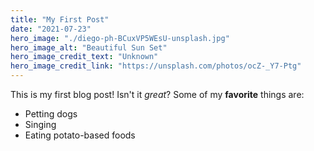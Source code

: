 ```yaml
---
title: "My First Post"
date: "2021-07-23"
hero_image: "./diego-ph-BCuxVP5WEsU-unsplash.jpg"
hero_image_alt: "Beautiful Sun Set"
hero_image_credit_text: "Unknown"
hero_image_credit_link: "https://unsplash.com/photos/ocZ-_Y7-Ptg"
---
```

This is my first blog post! Isn't it *great*?
Some of my **favorite** things are:
* Petting dogs
* Singing
* Eating potato-based foods